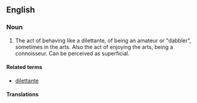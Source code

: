 ==English==
===Noun===

#The act of behaving like a dilettante, of being an amateur or "dabbler", sometimes in the arts. Also the act of enjoying the arts, being a connoisseur.  Can be perceived as superficial.

====Related terms====
*[[dilettante]]

====Translations====